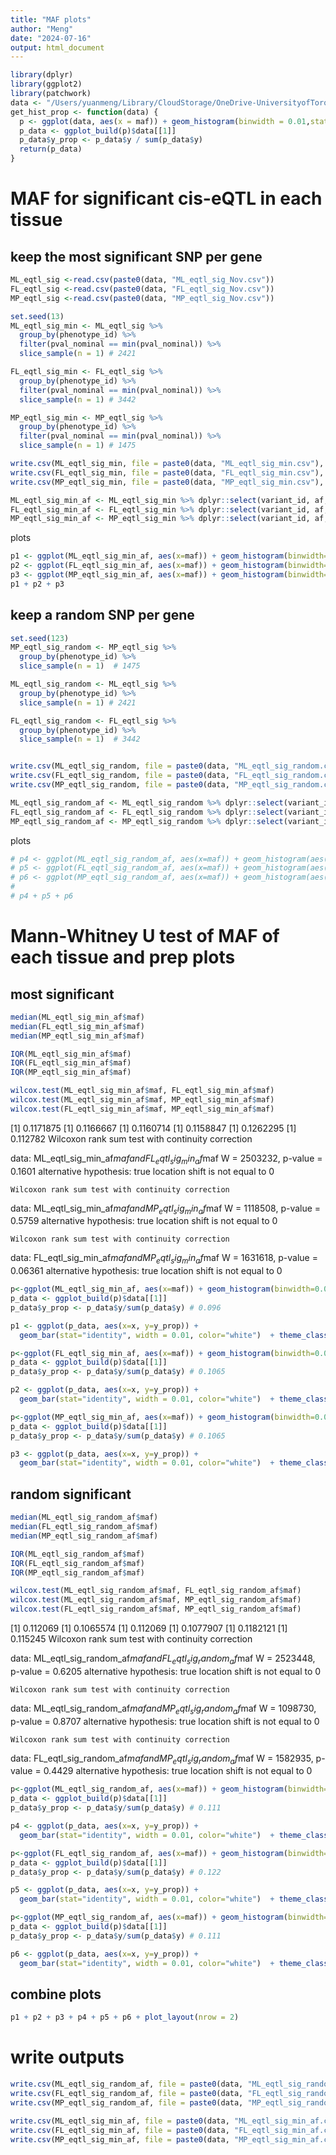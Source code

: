 ```yaml
---
title: "MAF plots"
author: "Meng"
date: "2024-07-16"
output: html_document
---
```

```r
library(dplyr)
library(ggplot2)
library(patchwork)
data <- "/Users/yuanmeng/Library/CloudStorage/OneDrive-UniversityofToronto/Manuscripts/rumex_eqtl/eqtl/"
get_hist_prop <- function(data) {
  p <- ggplot(data, aes(x = maf)) + geom_histogram(binwidth = 0.01,stat="count")
  p_data <- ggplot_build(p)$data[[1]]
  p_data$y_prop <- p_data$y / sum(p_data$y)
  return(p_data)
}
```

# MAF for significant cis-eQTL in each tissue

## keep the most significant SNP per gene
```r
ML_eqtl_sig <-read.csv(paste0(data, "ML_eqtl_sig_Nov.csv"))
FL_eqtl_sig <-read.csv(paste0(data, "FL_eqtl_sig_Nov.csv"))
MP_eqtl_sig <-read.csv(paste0(data, "MP_eqtl_sig_Nov.csv"))

set.seed(13)
ML_eqtl_sig_min <- ML_eqtl_sig %>%
  group_by(phenotype_id) %>% 
  filter(pval_nominal == min(pval_nominal)) %>% 
  slice_sample(n = 1) # 2421

FL_eqtl_sig_min <- FL_eqtl_sig %>%
  group_by(phenotype_id) %>% 
  filter(pval_nominal == min(pval_nominal)) %>% 
  slice_sample(n = 1) # 3442

MP_eqtl_sig_min <- MP_eqtl_sig %>%
  group_by(phenotype_id) %>% 
  filter(pval_nominal == min(pval_nominal)) %>% 
  slice_sample(n = 1) # 1475

write.csv(ML_eqtl_sig_min, file = paste0(data, "ML_eqtl_sig_min.csv"), row.names = F, quote = F)
write.csv(FL_eqtl_sig_min, file = paste0(data, "FL_eqtl_sig_min.csv"), row.names = F, quote = F)
write.csv(MP_eqtl_sig_min, file = paste0(data, "MP_eqtl_sig_min.csv"), row.names = F, quote = F)

ML_eqtl_sig_min_af <- ML_eqtl_sig_min %>% dplyr::select(variant_id, af, maf) %>% distinct()
FL_eqtl_sig_min_af <- FL_eqtl_sig_min %>% dplyr::select(variant_id, af, maf) %>% distinct()
MP_eqtl_sig_min_af <- MP_eqtl_sig_min %>% dplyr::select(variant_id, af, maf) %>% distinct()
```

plots
```r
p1 <- ggplot(ML_eqtl_sig_min_af, aes(x=maf)) + geom_histogram(binwidth=0.01) + theme_classic() + ggtitle("Male leaf")+ xlab("MAF")+ theme(text = element_text(size = 10))
p2 <- ggplot(FL_eqtl_sig_min_af, aes(x=maf)) + geom_histogram(binwidth=0.01) + theme_classic() + ggtitle("Female leaf")+ xlab("MAF")+ theme(text = element_text(size = 10))
p3 <- ggplot(MP_eqtl_sig_min_af, aes(x=maf)) + geom_histogram(binwidth=0.01) + theme_classic() + ggtitle("Male pollen")+ xlab("MAF")+ theme(text = element_text(size = 10))
p1 + p2 + p3
```


## keep a random SNP per gene
```r
set.seed(123)
MP_eqtl_sig_random <- MP_eqtl_sig %>%
  group_by(phenotype_id) %>% 
  slice_sample(n = 1)  # 1475

ML_eqtl_sig_random <- ML_eqtl_sig %>%
  group_by(phenotype_id) %>% 
  slice_sample(n = 1) # 2421

FL_eqtl_sig_random <- FL_eqtl_sig %>%
  group_by(phenotype_id) %>% 
  slice_sample(n = 1)  # 3442


write.csv(ML_eqtl_sig_random, file = paste0(data, "ML_eqtl_sig_random.csv"), row.names = F, quote = F)
write.csv(FL_eqtl_sig_random, file = paste0(data, "FL_eqtl_sig_random.csv"), row.names = F, quote = F)
write.csv(MP_eqtl_sig_random, file = paste0(data, "MP_eqtl_sig_random.csv"), row.names = F, quote = F)

ML_eqtl_sig_random_af <- ML_eqtl_sig_random %>% dplyr::select(variant_id, af, maf) %>% distinct()
FL_eqtl_sig_random_af <- FL_eqtl_sig_random %>% dplyr::select(variant_id, af, maf) %>% distinct()
MP_eqtl_sig_random_af <- MP_eqtl_sig_random %>% dplyr::select(variant_id, af, maf) %>% distinct()
```
plots
```r
# p4 <- ggplot(ML_eqtl_sig_random_af, aes(x=maf)) + geom_histogram(aes(y=..density..), colour="black", fill="white",binwidth=0.01) + theme_classic() + ggtitle("Male leaf")+ xlab("MAF")+ theme(text = element_text(size = 10))+geom_density(alpha=.2) 
# p5 <- ggplot(FL_eqtl_sig_random_af, aes(x=maf)) + geom_histogram(aes(y=..density..), colour="black", fill="white",binwidth=0.01) + theme_classic() + ggtitle("Female leaf")+ xlab("MAF")+ theme(text = element_text(size = 10))+geom_density(alpha=.2) 
# p6 <- ggplot(MP_eqtl_sig_random_af, aes(x=maf)) + geom_histogram(aes(y=..density..), colour="black", fill="white",binwidth=0.01) + theme_classic() + ggtitle("Male pollen")+ xlab("MAF")+ theme(text = element_text(size = 10))+geom_density(alpha=.2) 
# 
# p4 + p5 + p6
```


# Mann-Whitney U test of MAF of each tissue and prep plots
## most significant
```r
median(ML_eqtl_sig_min_af$maf)
median(FL_eqtl_sig_min_af$maf)
median(MP_eqtl_sig_min_af$maf)

IQR(ML_eqtl_sig_min_af$maf)
IQR(FL_eqtl_sig_min_af$maf)
IQR(MP_eqtl_sig_min_af$maf)

wilcox.test(ML_eqtl_sig_min_af$maf, FL_eqtl_sig_min_af$maf)
wilcox.test(ML_eqtl_sig_min_af$maf, MP_eqtl_sig_min_af$maf)
wilcox.test(FL_eqtl_sig_min_af$maf, MP_eqtl_sig_min_af$maf)
```
[1] 0.1171875
[1] 0.1166667
[1] 0.1160714
[1] 0.1158847
[1] 0.1262295
[1] 0.112782
Wilcoxon rank sum test with continuity correction

data:  ML_eqtl_sig_min_af$maf and FL_eqtl_sig_min_af$maf
W = 2503232, p-value = 0.1601
alternative hypothesis: true location shift is not equal to 0


	Wilcoxon rank sum test with continuity correction

data:  ML_eqtl_sig_min_af$maf and MP_eqtl_sig_min_af$maf
W = 1118508, p-value = 0.5759
alternative hypothesis: true location shift is not equal to 0


	Wilcoxon rank sum test with continuity correction

data:  FL_eqtl_sig_min_af$maf and MP_eqtl_sig_min_af$maf
W = 1631618, p-value = 0.06361
alternative hypothesis: true location shift is not equal to 0

```r
p<-ggplot(ML_eqtl_sig_min_af, aes(x=maf)) + geom_histogram(binwidth=0.01) 
p_data <- ggplot_build(p)$data[[1]]
p_data$y_prop <- p_data$y/sum(p_data$y) # 0.096

p1 <- ggplot(p_data, aes(x=x, y=y_prop)) +
  geom_bar(stat="identity", width = 0.01, color="white")  + theme_classic() + ggtitle("a")+ labs(x="MAF", y="Proportion")+ theme(text = element_text(size = 10)) + ylim(0, 0.11)+ geom_vline(xintercept=0.1171875, color = "red",linetype="dashed")

p<-ggplot(FL_eqtl_sig_min_af, aes(x=maf)) + geom_histogram(binwidth=0.01) 
p_data <- ggplot_build(p)$data[[1]]
p_data$y_prop <- p_data$y/sum(p_data$y) # 0.1065

p2 <- ggplot(p_data, aes(x=x, y=y_prop)) +
  geom_bar(stat="identity", width = 0.01, color="white")  + theme_classic() + ggtitle("b")+ labs(x="MAF", y="Proportion")+ theme(text = element_text(size = 10)) + ylim(0, 0.11)+ geom_vline(xintercept=0.1166667, color = "red",linetype="dashed")

p<-ggplot(MP_eqtl_sig_min_af, aes(x=maf)) + geom_histogram(binwidth=0.01) 
p_data <- ggplot_build(p)$data[[1]]
p_data$y_prop <- p_data$y/sum(p_data$y) # 0.1065

p3 <- ggplot(p_data, aes(x=x, y=y_prop)) +
  geom_bar(stat="identity", width = 0.01, color="white")  + theme_classic() + ggtitle("c")+ labs(x="MAF", y="Proportion")+ theme(text = element_text(size = 10)) + ylim(0, 0.11)+ geom_vline(xintercept=0.1160714, color = "red",linetype="dashed")
```



## random significant
```r
median(ML_eqtl_sig_random_af$maf)
median(FL_eqtl_sig_random_af$maf)
median(MP_eqtl_sig_random_af$maf)

IQR(ML_eqtl_sig_random_af$maf)
IQR(FL_eqtl_sig_random_af$maf)
IQR(MP_eqtl_sig_random_af$maf)

wilcox.test(ML_eqtl_sig_random_af$maf, FL_eqtl_sig_random_af$maf)
wilcox.test(ML_eqtl_sig_random_af$maf, MP_eqtl_sig_random_af$maf)
wilcox.test(FL_eqtl_sig_random_af$maf, MP_eqtl_sig_random_af$maf)
```
[1] 0.112069
[1] 0.1065574
[1] 0.112069
[1] 0.1077907
[1] 0.1182121
[1] 0.115245
	Wilcoxon rank sum test with continuity correction

data:  ML_eqtl_sig_random_af$maf and FL_eqtl_sig_random_af$maf
W = 2523448, p-value = 0.6205
alternative hypothesis: true location shift is not equal to 0


	Wilcoxon rank sum test with continuity correction

data:  ML_eqtl_sig_random_af$maf and MP_eqtl_sig_random_af$maf
W = 1098730, p-value = 0.8707
alternative hypothesis: true location shift is not equal to 0


	Wilcoxon rank sum test with continuity correction

data:  FL_eqtl_sig_random_af$maf and MP_eqtl_sig_random_af$maf
W = 1582935, p-value = 0.4429
alternative hypothesis: true location shift is not equal to 0

```r
p<-ggplot(ML_eqtl_sig_random_af, aes(x=maf)) + geom_histogram(binwidth=0.01) 
p_data <- ggplot_build(p)$data[[1]]
p_data$y_prop <- p_data$y/sum(p_data$y) # 0.111

p4 <- ggplot(p_data, aes(x=x, y=y_prop)) +
  geom_bar(stat="identity", width = 0.01, color="white")  + theme_classic() + ggtitle("d")+ labs(x="MAF", y="Proportion")+ theme(text = element_text(size = 10))+ ylim(0, 0.13)+ geom_vline(xintercept=0.112069, color = "red",linetype="dashed")

p<-ggplot(FL_eqtl_sig_random_af, aes(x=maf)) + geom_histogram(binwidth=0.01) 
p_data <- ggplot_build(p)$data[[1]]
p_data$y_prop <- p_data$y/sum(p_data$y) # 0.122

p5 <- ggplot(p_data, aes(x=x, y=y_prop)) +
  geom_bar(stat="identity", width = 0.01, color="white")  + theme_classic() + ggtitle("e")+ labs(x="MAF", y="Proportion")+ theme(text = element_text(size = 10))+ ylim(0, 0.13)+ geom_vline(xintercept=0.1065574, color = "red",linetype="dashed")

p<-ggplot(MP_eqtl_sig_random_af, aes(x=maf)) + geom_histogram(binwidth=0.01) 
p_data <- ggplot_build(p)$data[[1]]
p_data$y_prop <- p_data$y/sum(p_data$y) # 0.111

p6 <- ggplot(p_data, aes(x=x, y=y_prop)) +
  geom_bar(stat="identity", width = 0.01, color="white")  + theme_classic() + ggtitle("f")+ labs(x="MAF", y="Proportion")+ theme(text = element_text(size = 10)) + ylim(0, 0.13)+ geom_vline(xintercept=0.112069, color = "red",linetype="dashed")
```


## combine plots
```r
p1 + p2 + p3 + p4 + p5 + p6 + plot_layout(nrow = 2)
```

# write outputs
```r
write.csv(ML_eqtl_sig_random_af, file = paste0(data, "ML_eqtl_sig_random_af.csv"), row.names = F, quote = F)
write.csv(FL_eqtl_sig_random_af, file = paste0(data, "FL_eqtl_sig_random_af.csv"), row.names = F, quote = F)
write.csv(MP_eqtl_sig_random_af, file = paste0(data, "MP_eqtl_sig_random_af.csv"), row.names = F, quote = F)

write.csv(ML_eqtl_sig_min_af, file = paste0(data, "ML_eqtl_sig_min_af.csv"), row.names = F, quote = F)
write.csv(FL_eqtl_sig_min_af, file = paste0(data, "FL_eqtl_sig_min_af.csv"), row.names = F, quote = F)
write.csv(MP_eqtl_sig_min_af, file = paste0(data, "MP_eqtl_sig_min_af.csv"), row.names = F, quote = F)
```

